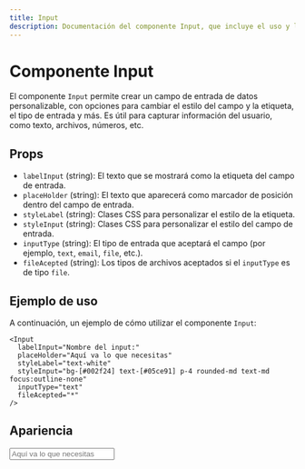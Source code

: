 ```yaml
---
title: Input
description: Documentación del componente Input, que incluye el uso y las props que recibe.
---
```



# Componente Input

El componente `Input` permite crear un campo de entrada de datos personalizable, con opciones para cambiar el estilo del campo y la etiqueta, el tipo de entrada y más. Es útil para capturar información del usuario, como texto, archivos, números, etc.

## Props

- `labelInput` (string): El texto que se mostrará como la etiqueta del campo de entrada.
- `placeHolder` (string): El texto que aparecerá como marcador de posición dentro del campo de entrada.
- `styleLabel` (string): Clases CSS para personalizar el estilo de la etiqueta.
- `styleInput` (string): Clases CSS para personalizar el estilo del campo de entrada.
- `inputType` (string): El tipo de entrada que aceptará el campo (por ejemplo, `text`, `email`, `file`, etc.).
- `fileAcepted` (string): Los tipos de archivos aceptados si el `inputType` es de tipo `file`.

## Ejemplo de uso

A continuación, un ejemplo de cómo utilizar el componente `Input`:

```astro
<Input
  labelInput="Nombre del input:"
  placeHolder="Aquí va lo que necesitas"
  styleLabel="text-white"
  styleInput="bg-[#002f24] text-[#05ce91] p-4 rounded-md text-md focus:outline-none"
  inputType="text"
  fileAcepted="*"
/>
```
## Apariencia
<Input
  labelInput="Nombre del input:"
  placeHolder="Aquí va lo que necesitas"
  styleLabel="text-white"
  styleInput="bg-[#002f24] text-[#05ce91] p-4 rounded-md text-md focus:outline-none"
  inputType="text"
  fileAcepted="*"
/>